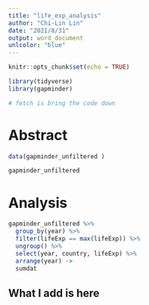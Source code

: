 ```yaml
---
title: "life_exp_analysis"
author: "Chi-Lin Lin"
date: "2021/8/31"
output: word_document
unlcolor: "blue"
---
```


```r
knitr::opts_chunk$set(echo = TRUE)
```
```r
library(tidyverse)
library(gapminder)
```

```r
# fetch is bring the code down
```


# Abstract

```r
data(gapminder_unfiltered )
```
```r
gapminder_unfiltered
```


# Analysis

```r
gapminder_unfiltered %>% 
  group_by(year) %>% 
  filter(lifeExp == max(lifeExp)) %>% 
  ungroup() %>% 
  select(year, country, lifeExp) %>% 
  arrange(year) ->
  sumdat
```

## What I add is here

```r

```









